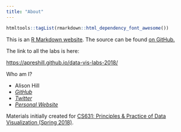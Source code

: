 ```yaml
---
title: "About"
---
```


```r
htmltools::tagList(rmarkdown::html_dependency_font_awesome())
```



This is an [R Markdown website](http://rmarkdown.rstudio.com/rmarkdown_websites.html). 
The source can be found [on GitHub.<i class="fa fa-github"></i>](https://github.com/apreshill/data-vis-labs-2018)

The link to all the labs is here:

<https://apreshill.github.io/data-vis-labs-2018/>

Who am I?

  * Alison Hill
  * <a href = "https://github.com/apreshill/"><i class="fa fa-github"> GitHub</i></a>
  * <a href = "https://twitter.com/apreshill"><i class="fa fa-twitter"> Twitter</i></a>
  * <a href = "https://alison.rbind.io"><i class="fa fa-home"> Personal Website</i></a>

Materials initially created for [CS631: Principles & Practice of Data Visualization (Spring 2018)](http://cslu.ohsu.edu/~bedricks/courses/cs631/).

